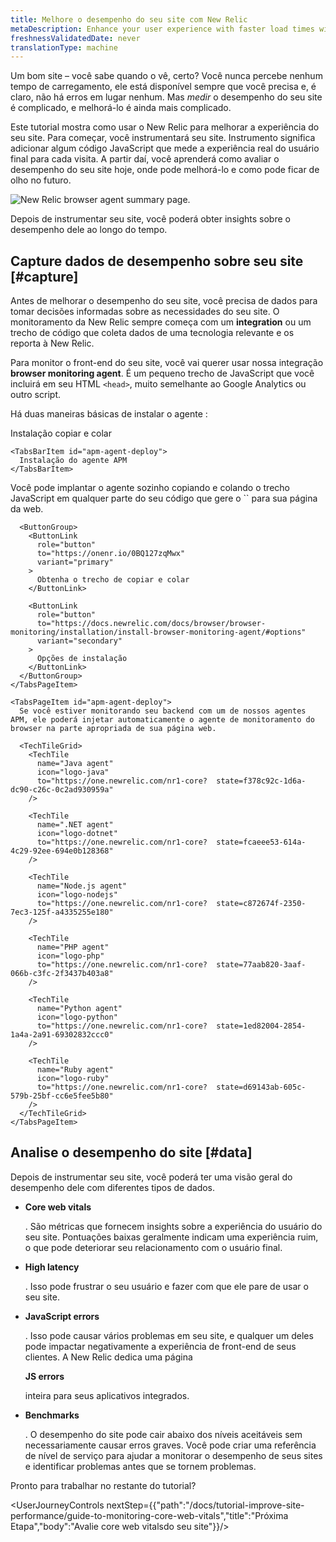 ```yaml
---
title: Melhore o desempenho do seu site com New Relic
metaDescription: Enhance your user experience with faster load times with New Relic. This tutorial walks you through the first steps to improve your site performance.
freshnessValidatedDate: never
translationType: machine
---
```



Um bom site – você sabe quando o vê, certo? Você nunca percebe nenhum tempo de carregamento, ele está disponível sempre que você precisa e, é claro, não há erros em lugar nenhum. Mas _medir_ o desempenho do seu site é complicado, e melhorá-lo é ainda mais complicado.

Este tutorial mostra como usar o New Relic para melhorar a experiência do seu site. Para começar, você instrumentará seu site. Instrumento significa adicionar algum código JavaScript que mede a experiência real do usuário final para cada visita. A partir daí, você aprenderá como avaliar o desempenho do seu site hoje, onde pode melhorá-lo e como pode ficar de olho no futuro.

<img
  title="Improve your site with New Relic"
  alt="New Relic browser agent summary page."
  src={browserBrowserSummary}
/>

<figcaption>
  Depois de instrumentar seu site, você poderá obter insights sobre o desempenho dele ao longo do tempo.
</figcaption>

## Capture dados de desempenho sobre seu site [#capture]

Antes de melhorar o desempenho do seu site, você precisa de dados para tomar decisões informadas sobre as necessidades do seu site. O monitoramento da New Relic sempre começa com um <DoNotTranslate>**integration**</DoNotTranslate> ou um trecho de código que coleta dados de uma tecnologia relevante e os reporta à New Relic.

Para monitor o front-end do seu site, você vai querer usar nossa integração <DoNotTranslate>**browser monitoring agent**</DoNotTranslate>. É um pequeno trecho de JavaScript que você incluirá em seu HTML `<head>`, muito semelhante ao Google Analytics ou outro script.

Há duas maneiras básicas de instalar o agente <InlinePopover type="browser"/>:

<Tabs>
  <TabsBar>
    <TabsBarItem id="js-snippet">
      Instalação copiar e colar
    </TabsBarItem>

    <TabsBarItem id="apm-agent-deploy">
      Instalação do agente APM
    </TabsBarItem>
  </TabsBar>

  <TabsPages>
    <TabsPageItem id="js-snippet">
      Você pode implantar o agente sozinho copiando e colando o trecho JavaScript em qualquer parte do seu código que gere o `<head>` para sua página da web.

      <ButtonGroup>
        <ButtonLink
          role="button"
          to="https://onenr.io/0BQ127zqMwx"
          variant="primary"
        >
          Obtenha o trecho de copiar e colar
        </ButtonLink>

        <ButtonLink
          role="button"
          to="https://docs.newrelic.com/docs/browser/browser-monitoring/installation/install-browser-monitoring-agent/#options"
          variant="secondary"
        >
          Opções de instalação
        </ButtonLink>
      </ButtonGroup>
    </TabsPageItem>

    <TabsPageItem id="apm-agent-deploy">
      Se você estiver monitorando seu backend com um de nossos agentes APM, ele poderá injetar automaticamente o agente de monitoramento do browser na parte apropriada de sua página web.

      <TechTileGrid>
        <TechTile
          name="Java agent"
          icon="logo-java"
          to="https://one.newrelic.com/nr1-core?  state=f378c92c-1d6a-dc90-c26c-0c2ad930959a"
        />

        <TechTile
          name=".NET agent"
          icon="logo-dotnet"
          to="https://one.newrelic.com/nr1-core?  state=fcaeee53-614a-4c29-92ee-694e0b128368"
        />

        <TechTile
          name="Node.js agent"
          icon="logo-nodejs"
          to="https://one.newrelic.com/nr1-core?  state=c872674f-2350-7ec3-125f-a4335255e180"
        />

        <TechTile
          name="PHP agent"
          icon="logo-php"
          to="https://one.newrelic.com/nr1-core?  state=77aab820-3aaf-066b-c3fc-2f3437b403a8"
        />

        <TechTile
          name="Python agent"
          icon="logo-python"
          to="https://one.newrelic.com/nr1-core?  state=1ed82004-2854-1a4a-2a91-69302832ccc0"
        />

        <TechTile
          name="Ruby agent"
          icon="logo-ruby"
          to="https://one.newrelic.com/nr1-core?  state=d69143ab-605c-579b-25bf-cc6e5fee5b80"
        />
      </TechTileGrid>
    </TabsPageItem>
  </TabsPages>
</Tabs>

## Analise o desempenho do site [#data]

Depois de instrumentar seu site, você poderá ter uma visão geral do desempenho dele com diferentes tipos de dados.

* <DoNotTranslate>**Core web vitals**</DoNotTranslate>

  . São métricas que fornecem insights sobre a experiência do usuário do seu site. Pontuações baixas geralmente indicam uma experiência ruim, o que pode deteriorar seu relacionamento com o usuário final.

* <DoNotTranslate>**High latency**</DoNotTranslate>

  . Isso pode frustrar o seu usuário e fazer com que ele pare de usar o seu site.

* <DoNotTranslate>**JavaScript errors**</DoNotTranslate>

  . Isso pode causar vários problemas em seu site, e qualquer um deles pode impactar negativamente a experiência de front-end de seus clientes. A New Relic dedica uma página

  <DoNotTranslate>**JS errors**</DoNotTranslate>

  inteira para seus aplicativos integrados.

* <DoNotTranslate>**Benchmarks**</DoNotTranslate>

  . O desempenho do site pode cair abaixo dos níveis aceitáveis sem necessariamente causar erros graves. Você pode criar uma referência de nível de serviço para ajudar a monitorar o desempenho de seus sites e identificar problemas antes que se tornem problemas.

Pronto para trabalhar no restante do tutorial?

<UserJourneyControls nextStep={{"path":"/docs/tutorial-improve-site-performance/guide-to-monitoring-core-web-vitals","title":"Próxima Etapa","body":"Avalie core web vitalsdo seu site"}}/>